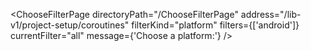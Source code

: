 

<ChooseFilterPage
  directoryPath="/ChooseFilterPage"
  address="/lib-v1/project-setup/coroutines"
  filterKind="platform"
  filters={['android']}
  currentFilter="all"
  message={'Choose a platform:'}
/>
